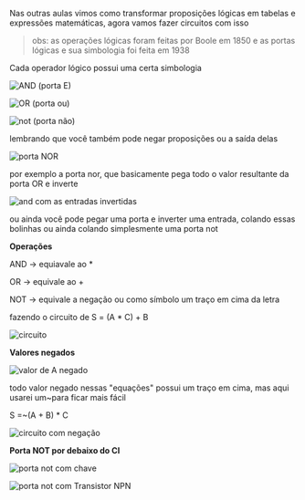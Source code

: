 






Nas outras aulas vimos como transformar proposições lógicas em tabelas e
expressões matemáticas, agora vamos fazer circuitos com isso

> obs: as operações lógicas foram feitas por Boole em 1850 e as portas
> lógicas e sua simbologia foi feita em 1938

Cada operador lógico possui uma certa simbologia

![AND (porta E)](/image/image_19.png)

![OR (porta ou)](/image/image_20.png)

![not (porta não)](/image/image_21.png)

lembrando que você também pode negar proposições ou a saída delas

![porta NOR](/image/image_22.png)

por exemplo a porta nor, que basicamente pega todo o valor resultante da
porta OR e inverte

![and com as entradas invertidas](/image/image_23.png)

ou ainda você pode pegar uma porta e inverter uma entrada, colando essas
bolinhas ou ainda colando simplesmente uma porta not








**Operações**

AND → equiavale ao \*

OR → equivale ao +

NOT → equivale a negação ou como símbolo um traço em cima da letra

fazendo o circuito de S = (A \* C) + B

![circuito](/image/image_24.png)








**Valores negados**

![valor de A negado](/image/image_25.png)

todo valor negado nessas "equações" possui um traço em cima, mas aqui
usarei um\~para ficar mais fácil

S =\~(A + B) \* C

![circuito com negação](/image/image_26.png)








**Porta NOT por debaixo do CI**

![porta not com chave](/image/image_27.png)

![porta not com Transistor NPN](/image/image_28.png)


